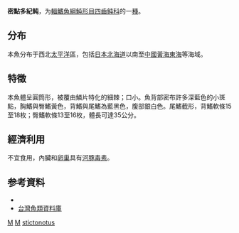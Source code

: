 {{Speciesbox
| genus = Takifugu
| species = stictonotus
| status = NE
| status_system = IUCN3.1
| authority = Temminck & Schlegel, 1850
| synonyms = *''  Takifugu strictonotus''<br /><small>Temminck & Schlegel, 1850</small>
*''Tetraodon stictonotus''<br /><small>Temminck & Schlegel, 1850</small>
}}

'''密點多紀鲀'''，为[[輻鰭魚綱|輻鰭魚綱]][[魨形目|魨形目]][[四齒鲀科|四齒鲀科]]的一[[種|種]]。

==分布==
本魚分布于西北[[太平洋|太平洋]]區，包括[[日本|日本]][[北海道|北海道]]以南至[[中國|中國]][[黃海|黃海]][[東海|東海]]等海域。

==特徵==
本魚體呈圓筒形，被覆由鱗片特化的細棘；口小。魚背部密布許多深藍色的小斑點，胸鰭與臀鰭黃色，背鰭與尾鰭為藍黑色，腹部銀白色。尾鰭截形，背鰭軟條15至18枚；臀鰭軟條13至16枚，體長可達35公分。

==經濟利用==
不宜食用，內臟和[[卵巢|卵巢]]具有[[河豚毒素|河豚毒素]]。

== 参考資料 ==
*{{FishBase_species|genus=Takifugu|species=stictonotus|year=2011|month=12}}
*[http://fishdb.sinica.edu.tw/ 台灣魚類資料庫]{{Wayback|url=http://fishdb.sinica.edu.tw/ |date=20160304193340 }}

{{Taxonbar}}

[[Category:1850年描述的鱼类|M]]
[[Category:有毒魚類|M]]
[[Category:东方鲀属|stictonotus]]